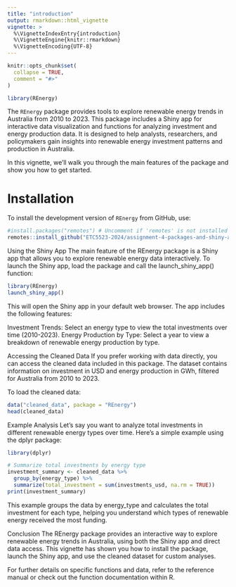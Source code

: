 ```yaml
---
title: "introduction"
output: rmarkdown::html_vignette
vignette: >
  %\VignetteIndexEntry{introduction}
  %\VignetteEngine{knitr::rmarkdown}
  %\VignetteEncoding{UTF-8}
---
```


```r
knitr::opts_chunk$set(
  collapse = TRUE,
  comment = "#>"
)
```

```r
library(REnergy)
```


The `REnergy` package provides tools to explore renewable energy trends in Australia from 2010 to 2023. This package includes a Shiny app for interactive data visualization and functions for analyzing investment and energy production data. It is designed to help analysts, researchers, and policymakers gain insights into renewable energy investment patterns and production in Australia.

In this vignette, we'll walk you through the main features of the package and show you how to get started.

# Installation

To install the development version of `REnergy` from GitHub, use:

```r
#install.packages("remotes") # Uncomment if 'remotes' is not installed
remotes::install_github("ETC5523-2024/assignment-4-packages-and-shiny-apps-akshatamhaski")
```


Using the Shiny App
The main feature of the REnergy package is a Shiny app that allows you to explore renewable energy data interactively. To launch the Shiny app, load the package and call the launch_shiny_app() function:
```r
library(REnergy)
launch_shiny_app()
```

This will open the Shiny app in your default web browser. The app includes the following features:

Investment Trends: Select an energy type to view the total investments over time (2010-2023).
Energy Production by Type: Select a year to view a breakdown of renewable energy production by type.

Accessing the Cleaned Data
If you prefer working with data directly, you can access the cleaned data included in this package. The dataset contains information on investment in USD and energy production in GWh, filtered for Australia from 2010 to 2023.

To load the cleaned data:

```r
data("cleaned_data", package = "REnergy")
head(cleaned_data)
```


Example Analysis
Let’s say you want to analyze total investments in different renewable energy types over time. Here’s a simple example using the dplyr package:

```r
library(dplyr)

# Summarize total investments by energy type
investment_summary <- cleaned_data %>%
  group_by(energy_type) %>%
  summarize(total_investment = sum(investments_usd, na.rm = TRUE))
print(investment_summary)

```

This example groups the data by energy_type and calculates the total investment for each type, helping you understand which types of renewable energy received the most funding.

Conclusion
The REnergy package provides an interactive way to explore renewable energy trends in Australia, using both the Shiny app and direct data access. This vignette has shown you how to install the package, launch the Shiny app, and use the cleaned dataset for custom analyses.

For further details on specific functions and data, refer to the reference manual or check out the function documentation within R.
